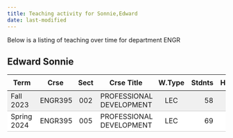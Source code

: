 ```yaml
---
title: Teaching activity for Sonnie,Edward
date: last-modified
---
```


Below is a listing of teaching over time for department ENGR


## Edward Sonnie

<style type="text/css">
#T_866ee table {
  width: 100%;
  border-collapse: collapse;
}
#T_866ee th {
  text-align: center;
  padding: 8px;
}
#T_866ee td:nth-child(1) {
  padding-right: 10px;
  text-align: left;
}
#T_866ee td:nth-child(2) {
  padding-right: 5px;
  text-align: left;
}
#T_866ee  td:nth-child(4) {
  padding-right: 5px;
  text-align: left;
}
#T_866ee td:nth-child(3) {
  text-align: center;
}
#T_866ee  td:nth-child(5) {
  text-align: center;
}
#T_866ee td:nth-child(6) {
  text-align: right;
}
#T_866ee  td:nth-child(7) {
  text-align: right;
}
#T_866ee_row0_col0, #T_866ee_row0_col1, #T_866ee_row0_col2, #T_866ee_row0_col3, #T_866ee_row0_col4, #T_866ee_row0_col5, #T_866ee_row0_col6 {
  background-color: #f0f0f0;
  border-bottom: 1px solid #ccc;
}
#T_866ee_row1_col0, #T_866ee_row1_col1, #T_866ee_row1_col2, #T_866ee_row1_col3, #T_866ee_row1_col4, #T_866ee_row1_col5, #T_866ee_row1_col6 {
  background-color: #ffffff;
  border-bottom: 1px solid #ccc;
}
</style>
<table id="T_866ee">
  <thead>
    <tr>
      <th id="T_866ee_level0_col0" class="col_heading level0 col0" >Term</th>
      <th id="T_866ee_level0_col1" class="col_heading level0 col1" >Crse</th>
      <th id="T_866ee_level0_col2" class="col_heading level0 col2" >Sect</th>
      <th id="T_866ee_level0_col3" class="col_heading level0 col3" >Crse Title</th>
      <th id="T_866ee_level0_col4" class="col_heading level0 col4" >W.Type</th>
      <th id="T_866ee_level0_col5" class="col_heading level0 col5" >Stdnts</th>
      <th id="T_866ee_level0_col6" class="col_heading level0 col6" >Hours</th>
    </tr>
  </thead>
  <tbody>
    <tr>
      <td id="T_866ee_row0_col0" class="data row0 col0" >Fall 2023</td>
      <td id="T_866ee_row0_col1" class="data row0 col1" >ENGR395</td>
      <td id="T_866ee_row0_col2" class="data row0 col2" >002</td>
      <td id="T_866ee_row0_col3" class="data row0 col3" >PROFESSIONAL DEVELOPMENT</td>
      <td id="T_866ee_row0_col4" class="data row0 col4" >LEC</td>
      <td id="T_866ee_row0_col5" class="data row0 col5" >58</td>
      <td id="T_866ee_row0_col6" class="data row0 col6" >58</td>
    </tr>
    <tr>
      <td id="T_866ee_row1_col0" class="data row1 col0" >Spring 2024</td>
      <td id="T_866ee_row1_col1" class="data row1 col1" >ENGR395</td>
      <td id="T_866ee_row1_col2" class="data row1 col2" >005</td>
      <td id="T_866ee_row1_col3" class="data row1 col3" >PROFESSIONAL DEVELOPMENT</td>
      <td id="T_866ee_row1_col4" class="data row1 col4" >LEC</td>
      <td id="T_866ee_row1_col5" class="data row1 col5" >69</td>
      <td id="T_866ee_row1_col6" class="data row1 col6" >69</td>
    </tr>
  </tbody>
</table>


